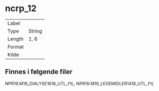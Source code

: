 
# ncrp_12

| | |
|----|----|
| Label    |  |
| Type     | String |
| Length   | 1, 6    |
| Format   |  |
| Kilde    |   |

## Finnes i følgende filer

NPR19.M19_DIALYSE1618_UTL_FIL, NPR19.M19_LEGEMIDLER1418_UTL_FIL

